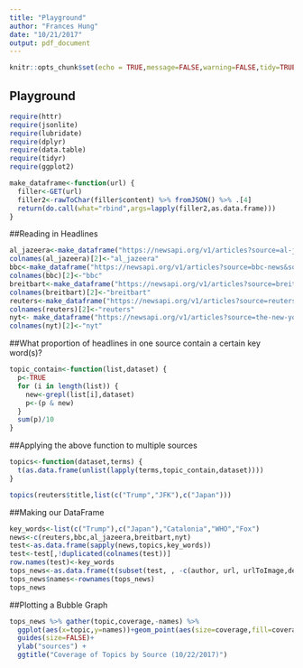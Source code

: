 ```yaml
---
title: "Playground"
author: "Frances Hung"
date: "10/21/2017"
output: pdf_document
---
```


```r
knitr::opts_chunk$set(echo = TRUE,message=FALSE,warning=FALSE,tidy=TRUE)
```

## Playground


```r
require(httr)
require(jsonlite)
require(lubridate)
require(dplyr)
require(data.table)
require(tidyr)
require(ggplot2)
```


```r
make_dataframe<-function(url) {
  filler<-GET(url)
  filler2<-rawToChar(filler$content) %>% fromJSON() %>% .[4]   
  return(do.call(what="rbind",args=lapply(filler2,as.data.frame)))
}
```

##Reading in Headlines
```r
al_jazeera<-make_dataframe("https://newsapi.org/v1/articles?source=al-jazeera-english&sortBy=top&apiKey=990d579b0b444038904c73627b57c5ff")
colnames(al_jazeera)[2]<-"al_jazeera"
bbc<-make_dataframe("https://newsapi.org/v1/articles?source=bbc-news&sortBy=top&apiKey=990d579b0b444038904c73627b57c5ff")
colnames(bbc)[2]<-"bbc"
breitbart<-make_dataframe("https://newsapi.org/v1/articles?source=breitbart-news&sortBy=top&apiKey=990d579b0b444038904c73627b57c5ff")
colnames(breitbart)[2]<-"breitbart"
reuters<-make_dataframe("https://newsapi.org/v1/articles?source=reuters&sortBy=top&apiKey=990d579b0b444038904c73627b57c5ff")
colnames(reuters)[2]<-"reuters"
nyt<- make_dataframe("https://newsapi.org/v1/articles?source=the-new-york-times&sortBy=top&apiKey=990d579b0b444038904c73627b57c5ff")
colnames(nyt)[2]<-"nyt"

```

##What proportion of headlines in one source contain a certain key word(s)?
```r
topic_contain<-function(list,dataset) {
  p<-TRUE
  for (i in length(list)) {
    new<-grepl(list[i],dataset)
    p<-(p & new)
  }
  sum(p)/10
}
```


##Applying the above function to multiple sources
```r
topics<-function(dataset,terms) {
  t(as.data.frame(unlist(lapply(terms,topic_contain,dataset))))
}
```

```r
topics(reuters$title,list(c("Trump","JFK"),c("Japan")))
```

##Making our DataFrame
```r
key_words<-list(c("Trump"),c("Japan"),"Catalonia","WHO","Fox")
news<-c(reuters,bbc,al_jazeera,breitbart,nyt)
test<-as.data.frame(sapply(news,topics,key_words))
test<-test[,!duplicated(colnames(test))]
row.names(test)<-key_words
tops_news<-as.data.frame(t(subset(test, , -c(author, url, urlToImage,description,publishedAt))))
tops_news$names<-rownames(tops_news)
tops_news
```

##Plotting a Bubble Graph
```r
tops_news %>% gather(topic,coverage,-names) %>%
  ggplot(aes(x=topic,y=names))+geom_point(aes(size=coverage,fill=coverage),shape=21)+
  guides(size=FALSE)+
  ylab("sources") +
  ggtitle("Coverage of Topics by Source (10/22/2017)")
```



